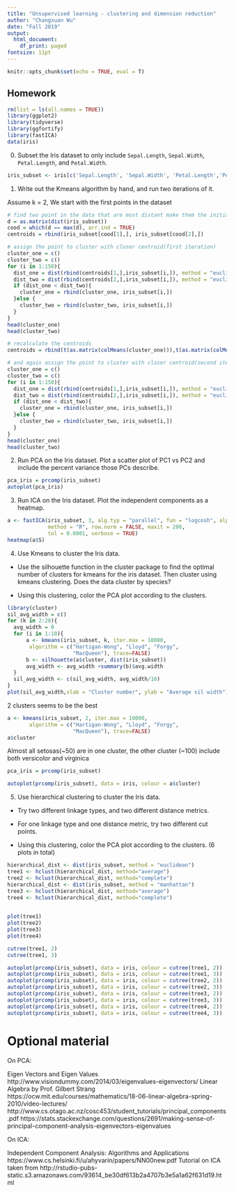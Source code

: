 ```yaml
---
title: "Unsupervised learning - clustering and dimension reduction"
author: "Changxuan Wu"
date: "Fall 2019"
output:
  html_document:
    df_print: paged
fontsize: 11pt
---
```


```r
knitr::opts_chunk$set(echo = TRUE, eval = T)
```

## Homework

```r
rm(list = ls(all.names = TRUE))
library(ggplot2)
library(tidyverse)
library(ggfortify)
library(fastICA)
data(iris)
```


0. Subset the Iris dataset to only include `Sepal.Length`, `Sepal.Width`, `Petal.Length`, and `Petal.Width`. 

```r
iris_subset <- iris[c('Sepal.Length', 'Sepal.Width', 'Petal.Length','Petal.Width')]
```

1. Write out the Kmeans algorithm by hand, and run two iterations of it. 

Assume k = 2, We start with the first points in the dataset

```r
# find two point in the data that are most distant make them the initial centroids
d = as.matrix(dist(iris_subset))
cood = which(d == max(d), arr.ind = TRUE)
centroids = rbind(iris_subset[cood[1],], iris_subset[cood[2],])
```


```r
# assign the point to cluster with closer centroid(first iteration)
cluster_one = c()
cluster_two = c()
for (i in 1:150){
  dist_one = dist(rbind(centroids[1,],iris_subset[i,]), method = "euclidean")[1]
  dist_two = dist(rbind(centroids[2,],iris_subset[i,]), method = "euclidean")[1]
  if (dist_one < dist_two){
    cluster_one = rbind(cluster_one, iris_subset[i,])
  }else {
    cluster_two = rbind(cluster_two, iris_subset[i,])
  }
}
head(cluster_one)
head(cluster_two)
```


```r
# recalculate the centroids 
centroids = rbind(t(as.matrix(colMeans(cluster_one))),t(as.matrix(colMeans(cluster_two))))

# and again assign the point to cluster with closer centroid(second iteration)
cluster_one = c()
cluster_two = c()
for (i in 1:150){
  dist_one = dist(rbind(centroids[1,],iris_subset[i,]), method = "euclidean")[1]
  dist_two = dist(rbind(centroids[2,],iris_subset[i,]), method = "euclidean")[1]
  if (dist_one < dist_two){
    cluster_one = rbind(cluster_one, iris_subset[i,])
  }else {
    cluster_two = rbind(cluster_two, iris_subset[i,])
  }
}
head(cluster_one)
head(cluster_two)
```


2. Run PCA on the Iris dataset. Plot a scatter plot of PC1 vs PC2 and include the percent variance those PCs describe. 

```r
pca_iris = prcomp(iris_subset)
autoplot(pca_iris)
```

3. Run ICA on the Iris dataset. Plot the independent components as a heatmap.

```r
a <- fastICA(iris_subset, 3, alg.typ = "parallel", fun = "logcosh", alpha = 1,
             method = "R", row.norm = FALSE, maxit = 200,
             tol = 0.0001, verbose = TRUE)
heatmap(a$S)
```

4. Use Kmeans to cluster the Iris data. 
  
  * Use the silhouette function in the cluster package to find the optimal number of clusters for kmeans for the iris dataset. Then cluster using kmeans clustering. Does the data cluster by species? 
  
  * Using this clustering, color the PCA plot according to the clusters.
  
```r
library(cluster)
sil_avg_width = c()
for (k in 2:20){
  avg_width = 0
  for (i in 1:10){
      a <- kmeans(iris_subset, k, iter.max = 10000, 
       algorithm = c("Hartigan-Wong", "Lloyd", "Forgy",
                     "MacQueen"), trace=FALSE)
      b <- silhouette(a$cluster, dist(iris_subset))
      avg_width <- avg_width +summary(b)$avg.width
  }
  sil_avg_width <- c(sil_avg_width, avg_width/10)
}
plot(sil_avg_width,xlab = "Cluster number", ylab = "Average sil width")
```

2 clusters seems to be the best 

```r
a <- kmeans(iris_subset, 2, iter.max = 10000, 
       algorithm = c("Hartigan-Wong", "Lloyd", "Forgy",
                     "MacQueen"), trace=FALSE)
a$cluster
```

Almost all setosas(~50) are in one cluster, the other cluster (~100) include both versicolor and virginica 

```r
pca_iris = prcomp(iris_subset)

autoplot(prcomp(iris_subset), data = iris, colour = a$cluster)
```

5. Use hierarchical clustering to cluster the Iris data.

  * Try two different linkage types, and two different distance metrics. 

  * For one linkage type and one distance metric, try two different cut points. 

  * Using this clustering, color the PCA plot according to the clusters. (6  plots in total)

```r
hierarchical_dist <- dist(iris_subset, method = "euclidean")
tree1 <- hclust(hierarchical_dist, method="average")
tree2 <- hclust(hierarchical_dist, method="complete")
hierarchical_dist <- dist(iris_subset, method = "manhattan")
tree3 <- hclust(hierarchical_dist, method="average")
tree4 <- hclust(hierarchical_dist, method="complete")
  

plot(tree1)
plot(tree2)
plot(tree3)
plot(tree4)

cutree(tree1, 2)
cutree(tree1, 3)

autoplot(prcomp(iris_subset), data = iris, colour = cutree(tree1, 2))
autoplot(prcomp(iris_subset), data = iris, colour = cutree(tree1, 3))
autoplot(prcomp(iris_subset), data = iris, colour = cutree(tree2, 2))
autoplot(prcomp(iris_subset), data = iris, colour = cutree(tree2, 3))
autoplot(prcomp(iris_subset), data = iris, colour = cutree(tree3, 2))
autoplot(prcomp(iris_subset), data = iris, colour = cutree(tree3, 3))
autoplot(prcomp(iris_subset), data = iris, colour = cutree(tree4, 2))
autoplot(prcomp(iris_subset), data = iris, colour = cutree(tree4, 3))

``` 

# Optional material
On PCA:

Eigen Vectors and Eigen Values http://www.visiondummy.com/2014/03/eigenvalues-eigenvectors/
Linear Algebra by Prof. Gilbert Strang https://ocw.mit.edu/courses/mathematics/18-06-linear-algebra-spring-2010/video-lectures/
http://www.cs.otago.ac.nz/cosc453/student_tutorials/principal_components.pdf
https://stats.stackexchange.com/questions/2691/making-sense-of-principal-component-analysis-eigenvectors-eigenvalues

On ICA: 

Independent Component Analysis: Algorithms and Applications https://www.cs.helsinki.fi/u/ahyvarin/papers/NN00new.pdf
Tutorial on ICA taken from http://rstudio-pubs-static.s3.amazonaws.com/93614_be30df613b2a4707b3e5a1a62f631d19.html



